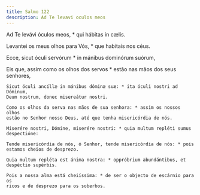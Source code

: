 ```yaml
---
title: Salmo 122
description: Ad Te levavi oculos meos
---
```


<div class="side-by-side not-content">

Ad Te levávi óculos meos, * qui hábitas in cælis.

Levantei os meus olhos para Vós, * que habitais nos céus.

Ecce, sicut óculi servórum * in mánibus dominórum suórum,

  <span>
    Eis que, assim como os olhos dos servos * estão nas mãos dos seus senhores,

    Sicut óculi ancíllæ in mánibus dóminæ suæ: * ita óculi nostri ad Dóminum,
    Deum nostrum, donec misereátur nostri.

    Como os olhos da serva nas mãos de sua senhora: * assim os nossos olhos
    estão no Senhor nosso Deus, até que tenha misericórdia de nós.

    Miserére nostri, Dómine, miserére nostri: * quia multum repléti sumus
    despectióne:

    Tende misericórdia de nós, ó Senhor, tende misericórdia de nós: * pois
    estamos cheios de desprezo.

    Quia multum repléta est ánima nostra: * oppróbrium abundántibus, et
    despéctio supérbis.

    Pois a nossa alma está cheiíssima: * de ser o objecto de escárnio para os
    ricos e de desprezo para os soberbos.

</div>
